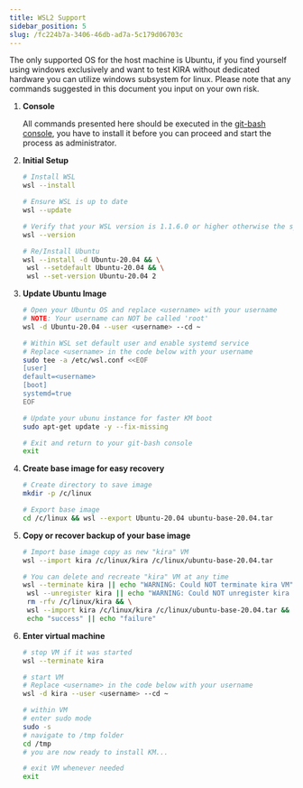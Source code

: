 ```yaml
---
title: WSL2 Support
sidebar_position: 5
slug: /fc224b7a-3406-46db-ad7a-5c179d06703c
---
```





The only supported OS for the host machine is Ubuntu, if you find yourself using windows exclusively and want to test KIRA without dedicated hardware you can utilize windows subsystem for linux. Please note that any commands suggested in this document you input on your own risk.

1. **Console**

	All commands presented here should be executed in the [git-bash console](https://git-scm.com/downloads), you have to install it before you can proceed and start the process as administrator.

2. **Initial Setup**

	```bash
	# Install WSL
	wsl --install
	
	# Ensure WSL is up to date
	wsl --update
	
	# Verify that your WSL version is 1.1.6.0 or higher otherwise the systemd services will not work!
	wsl --version
	
	# Re/Install Ubuntu
	wsl --install -d Ubuntu-20.04 && \
	 wsl --setdefault Ubuntu-20.04 && \
	 wsl --set-version Ubuntu-20.04 2
	```

1. **Update Ubuntu Image**

	```bash
	# Open your Ubuntu OS and replace <username> with your username
	# NOTE: Your username can NOT be called 'root'
	wsl -d Ubuntu-20.04 --user <username> --cd ~
	
	# Within WSL set default user and enable systemd service
	# Replace <username> in the code below with your username
	sudo tee -a /etc/wsl.conf <<EOF
	[user]
	default=<username>
	[boot]
	systemd=true
	EOF
	
	# Update your ubunu instance for faster KM boot
	sudo apt-get update -y --fix-missing
	
	# Exit and return to your git-bash console
	exit
	```

1. **Create base image for easy recovery**

	```bash
	# Create directory to save image
	mkdir -p /c/linux
	
	# Export base image
	cd /c/linux && wsl --export Ubuntu-20.04 ubuntu-base-20.04.tar
	```

2. **Copy or recover backup of your base image**

	```bash
	# Import base image copy as new "kira" VM
	wsl --import kira /c/linux/kira /c/linux/ubuntu-base-20.04.tar
	
	# You can delete and recreate "kira" VM at any time
	wsl --terminate kira || echo "WARNING: Could NOT terminate kira VM" && \
	 wsl --unregister kira || echo "WARNING: Could NOT unregister kira VM" && \
	 rm -rfv /c/linux/kira && \
	 wsl --import kira /c/linux/kira /c/linux/ubuntu-base-20.04.tar && \
	 echo "success" || echo "failure"
	```

1. **Enter virtual machine**

	```bash
	# stop VM if it was started
	wsl --terminate kira
	
	# start VM
	# Replace <username> in the code below with your username
	wsl -d kira --user <username> --cd ~
	
	# within VM 
	# enter sudo mode
	sudo -s
	# navigate to /tmp folder
	cd /tmp
	# you are now ready to install KM...
	
	# exit VM whenever needed
	exit
	```

